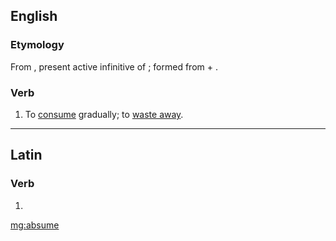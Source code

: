 ==English==

===Etymology===
From {{etyl|la}} {{term|absumere|absūmere|lang=la}}, present active infinitive of {{term|absumo|absūmō|diminish|lang=la}}; formed from {{term|ab||from, away from|lang=la}} + {{term|sumo|sūmō|take|lang=la}}.

===Verb===
{{en-verb|absum|ing}}

# {{transitive}} {{obsolete}} To [[consume]] gradually; to [[waste away]].

----

==Latin==

===Verb===
{{la-verb-form|absūme}}

# {{conjugation of|absumo|absūmō|2|s|pres|act|imp|lang=la}}

[[mg:absume]]